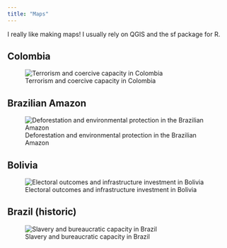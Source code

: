```yaml
---
title: "Maps"
---
```


I really like making maps! I usually rely on QGIS and the sf package for R.

::: {.panel-tabset}

## Colombia

![Terrorism and coercive capacity in Colombia](maps_low_quality/maps_colombia.jpg)

## Brazilian Amazon

![Deforestation and environmental protection in the Brazilian Amazon](maps_low_quality/maps_brazil_2.jpg)

## Bolivia

![Electoral outcomes and infrastructure investment in Bolivia](maps_low_quality/maps_bolivia.jpg)

## Brazil (historic)

![Slavery and bureaucratic capacity in Brazil](maps_low_quality/maps_brazil_1.jpg)

:::